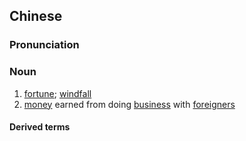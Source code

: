 {{also|洋财}}
==Chinese==
{{zh-forms|s=洋财}}

===Pronunciation===
{{zh-pron
|m=yángcái
|c=joeng4 coi4
|mn=qz:iûⁿ-châi/xm:iông-châi/zz:iâng-châi
|cat=n
}}

===Noun===
{{zh-noun}}

# [[fortune]]; [[windfall]]
# [[money]] earned from doing [[business]] with [[foreigner]]s

====Derived terms====
{{zh-der|發洋財}}